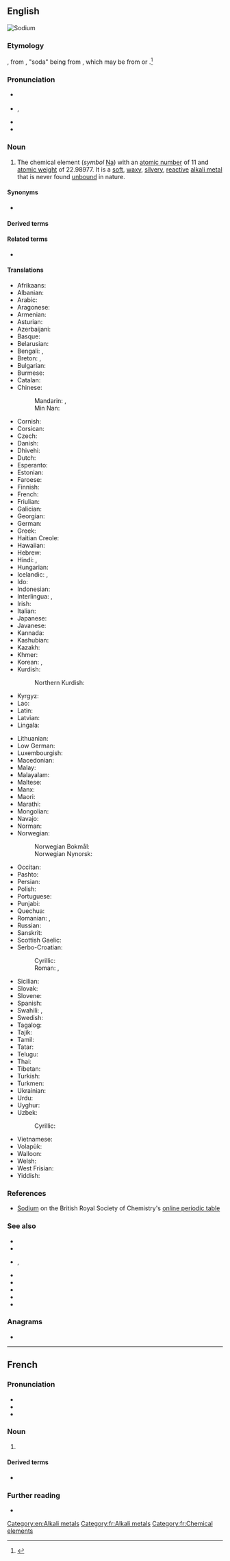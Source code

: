 ==English==
[[Image:Nametal.JPG.jpg|thumb|right|Sodium]]
{{elements|en|Na|neon|Ne|magnesium|Mg}}

===Etymology===
{{coin|en|Humphry Davy|nat=British|occ=chemist|in=1808}}, from {{suffix|en|soda|-ium}}, "soda" being from {{der|en|it|soda}}, which may be from {{der|en|ar|سُوَّاد|gloss=[[saltwort]]}} or {{der|en|ar|سُوَيْدَاء|gloss={{w|Suaeda}}}}.<ref>{{R:Lexico}}</ref>

===Pronunciation===
* {{a|RP}} {{IPA|en|/ˈsəʊ.dɪəm/}}
* {{a|US}} {{enPR|sōʹdē-əm}}, {{IPA|en|/ˈsoʊ.di.əm/}}
* {{audio|en|En-us-sodium.ogg|audio (US)}}
* {{rhymes|en|əʊdiəm}}

===Noun===
{{en-noun|-|s}}
{{wikipedia}}

# {{senseid|en|Q658}}The chemical element (''symbol'' [[Na]]) with an [[atomic number]] of 11 and [[atomic weight]] of 22.98977. It is a [[soft]], [[waxy]], [[silvery]], [[reactive]] [[alkali metal]] that is never found [[unbound]] in nature.

====Synonyms====
* {{l|en|natrium}} {{qualifier|rare}}

====Derived terms====
{{col4-u|en
|disodium
|hydrogen sodium arsenate
|monosodium
|Pentothal sodium
|sodian
|sodic
|sodio-
|sodium-23
|sodium aluminium fluoride
|sodium aluminum fluoride
|sodium amalgam
|sodium Amytal
|sodium antimonate
|sodium arsenate
|sodium arsenide
|sodium aurate
|sodium benzoate
|sodium bicarbonate
|sodium bisulfite
|sodium bisulphite
|sodium borohydride
|sodium bromate
|sodium bromide
|sodium carbide
|sodium carbonate
|sodium carbonate peroxyhydrate
|sodium chlorate
|sodium chloride
|sodium chlorite
|sodium chromate
|sodium-cooled
|sodium dithiophosphate
|sodium monofluorophosphate
|sodium fluoride
|sodium hexafluoroantimonate
|sodium hexametaphosphate
|sodium hydride
|sodium hydrogen carbonate
|sodium hydrogen sulfite
|sodium hydrogen sulphite
|sodium hydroxide
|sodium iodide
|sodium lamp
|sodium manganate
|sodium metaphosphate
|sodium nitrate
|sodium orthophosphate
|sodium oxide
|sodium Pentothal
|sodium perborate
|sodium peroxide
|sodium perxenate
|sodium phosphate
|sodium phosphomolybdate
|sodium plumbate
|sodium polysulfide
|sodium polysulphide
|sodium pump
|sodium pyrophosphate
|sodium selenide
|sodium selenite
|sodium soap
|sodium stannate
|sodium sulfate
|sodium sulphate
|sodium sulfide
|sodium sulphide
|sodium terbium borate
|sodium tetraborate decahydrate
|sodium tetraborate pentahydrate
|sodium thiosulfate
|sodium thiosulphate
|sodium trimetaphosphate
|sodium tripolyphosphate
|sodium tungstate
|sodium vapor lamp
|sodium vapour lamp
|sodium zircofluoride
|stannide of sodium
|telluret of sodium
|trisodium
}}

====Related terms====
* {{l|en|soda}}<!--terms derived from "soda", such as "baking soda", belong on the page for "soda"-->

====Translations====
{{trans-top|id=Q658|reactive metal}}
* Afrikaans: {{t+|af|natrium}}
* Albanian: {{t+|sq|natrium}}
* Arabic: {{t|ar|صُودْيُوم|m|tr=ṣodyum}}
* Aragonese: {{t|an|sodio|m}}
* Armenian: {{t+|hy|նատրիում}}
* Asturian: {{t+|ast|sodiu|m}}
* Azerbaijani: {{t|az|natrium}}
* Basque: {{t|eu|sodioa}}
* Belarusian: {{t|be|на́трый|m}}
* Bengali: {{t|bn|সোডিয়াম}}, {{t-check|bn|লবণক}}
* Breton: {{t|br|natriom|m}}, {{t+|br|sodiom|m}}
* Bulgarian: {{t+|bg|на́трий|m}}
* Burmese: {{t|my|ဆိုဒီယမ်}}
* Catalan: {{t+|ca|sodi|m}}
* Chinese:
*: Mandarin: {{t+|cmn|鈉|sc=Hani}}, {{t+|cmn|钠|tr=nà|sc=Hani}}
*: Min Nan: {{t|nan|na}}
* Cornish: {{t|kw|sodyum}}
* Corsican: {{t|co|sodiu}}
* Czech: {{t+|cs|sodík|m}}
* Danish: {{t+|da|natrium|n}}
* Dhivehi: {{t|dv|ސޯޑިއަމް}}
* Dutch: {{t+|nl|natrium|n}}
* Esperanto: {{t+|eo|natrio}}
* Estonian: {{t+|et|naatrium}}
* Faroese: {{t|fo|natrium|n}}
* Finnish: {{t+|fi|natrium}}
* French: {{t+|fr|sodium|m}}
* Friulian: {{t|fur|sodi}}
* Galician: {{t+|gl|sodio|m}}
* Georgian: {{t|ka|ნატრიუმი}}
* German: {{t+|de|Natrium|n}}
* Greek: {{t+|el|νάτριο|n}}
* Haitian Creole: {{t|ht|sodyòm}}
* Hawaiian: {{t|haw|sodiuma}}
* Hebrew: {{t+|he|נַתְרָן|m|tr=natrán}}
* Hindi: {{t|hi|क्षारातु}}, {{t|hi|सोडियम}}
* Hungarian: {{t+|hu|nátrium}}
* Icelandic: {{t+|is|natrín|n}}, {{t|is|natríum|n}}
* Ido: {{t+|io|natro}}
* Indonesian: {{t+|id|natrium}}
* Interlingua: {{t|ia|sodium}}, {{t|ia|natrium}}
* Irish: {{t+|ga|sóidiam}}
* Italian: {{t+|it|sodio|m}}
* Japanese: {{t+|ja|ナトリウム|tr=natoriumu}}
* Javanese: {{t|jv|natrium}}
* Kannada: {{t|kn|ಸೋಡಿಯಮ್|sc=Knda}}
* Kashubian: {{t|csb|natrijô|m}}
* Kazakh: {{t+|kk|натрий|sc=Cyrl}}
* Khmer: {{t|km|សូឌីយ៉ូម}}
* Korean: {{t+|ko|나트륨}}, {{t|ko|소듐}}
* Kurdish:
*: Northern Kurdish: {{t|kmr|natrîyûm}}
* Kyrgyz: {{t|ky|натрий}}
* Lao: {{t|lo|ໂຊດຽມ}}
* Latin: {{t+|la|natrium}}
* Latvian: {{t+|lv|nātrijs}}
* Lingala: {{t|ln|sodu|c9a|c10a}}
{{trans-mid}}
* Lithuanian: {{t+|lt|natris}}
* Low German: {{t|nds|natrium}}
* Luxembourgish: {{t|lb|Natrium}}
* Macedonian: {{t|mk|натриум|m}}
* Malay: {{t+|ms|natrium}}
* Malayalam: {{t|ml|സോഡിയം|sc=Mlym}}
* Maltese: {{t|mt|sodju}}
* Manx: {{t|gv|sodjum}}
* Maori: {{t|mi|konutai}}
* Marathi: {{t|mr|सोडियम}}
* Mongolian: {{t+|mn|натри|sc=Cyrl}}
* Navajo: {{t|nv|soodin}}
* Norman: {{t|nrf|sôdgium}}
* Norwegian:
*: Norwegian Bokmål: {{t+|nb|natrium|n}}
*: Norwegian Nynorsk: {{t+|nn|natrium|n}}
* Occitan: {{t+|oc|sòdi|m}}
* Pashto: {{t|ps|سوډیم}}
* Persian: {{t+|fa|سدیم|tr=sodiyom}}
* Polish: {{t+|pl|sód|m}}
* Portuguese: {{t+|pt|sódio|m}}
* Punjabi: {{t+|pa|ਸੋਡੀਅਮ|sc=Guru}}
* Quechua: {{t|qu|natriyu}}
* Romanian: {{t+|ro|sodiu|n}}, {{t+|ro|natriu|n}}
* Russian: {{t+|ru|на́трий|m}}
* Sanskrit: {{t+|sa|विक्षार}}
* Scottish Gaelic: {{t|gd|sòidiam}}
* Serbo-Croatian:
*: Cyrillic: {{t|sh|натријум|m|sc=Cyrl}}
*: Roman: {{t|sh|natrijum|m}}, {{t+|sh|natrij|m}} {{qualifier|Croatia}}
* Sicilian: {{t+|scn|sodiu}}
* Slovak: {{t+|sk|sodík|m}}
* Slovene: {{t+|sl|natrij}}
* Spanish: {{t+|es|sodio|m}}
* Swahili: {{t|sw|natiri}}, {{t|sw|sodiamu}}
* Swedish: {{t+|sv|natrium|n}}
* Tagalog: {{t|tl|sodyo}}
* Tajik: {{t+|tg|натрий|sc=Cyrl}}
* Tamil: {{t|ta|உவர்மம்}}
* Tatar: {{t|tt|натрий}}
* Telugu: {{t+|te|సోడియమ్}}
* Thai: {{t+|th|โซเดียม}}
* Tibetan: {{t|bo|བུལ་རྫས}}
* Turkish: {{t+|tr|sodyum}}
* Turkmen: {{t|tk|natriý}}
* Ukrainian: {{t|uk|на́трій|m}}
* Urdu: {{t|ur|سوڈیم|tr=soḍiyam}}
* Uyghur: {{t|ug|ناترىي}}
* Uzbek: {{t+|uz|natriy}}
*: Cyrillic: {{t+|uz|натрий}}
* Vietnamese: {{t+|vi|natri}}
* Volapük: {{t+|vo|natrin}}
* Walloon: {{t+|wa|sodiom}}
* Welsh: {{t+|cy|sodiwm}}
* West Frisian: {{t+|fy|natrium|n}}
* Yiddish: {{t|yi|נאַטריום}}
{{trans-bottom}}

===References===
<references/>
* [https://www.rsc.org/periodic-table/element/11/sodium Sodium] on the British Royal Society of Chemistry's [https://www.rsc.org/periodic-table online periodic table]

===See also===
* {{l|en|amphibole}}
* {{l|en|borax}}
* {{l|en|Chile saltpeter}}, {{l|en|Chile saltpetre}}
* {{l|en|cryolite}}
* {{l|en|halite}}
* {{l|en|natron}}
* {{l|en|salt}}
* {{l|en|zeolite}}

===Anagrams===
* {{anagrams|en|a=dimosu|modius|odiums}}

[[Category:en:Alkali metals]]

----

==French==
{{wikipedia|lang=fr}}

===Pronunciation===
* {{fr-IPA}}
* {{audio|fr|Fr-Paris--sodium.ogg|Audio (Paris)}}
* {{audio|fr|Fr-sodium.ogg|Audio}}

===Noun===
{{fr-noun|m|-}}

# {{l|en|sodium}}

====Derived terms====
* {{l|fr|hydroxyde de sodium}}

===Further reading===
* {{R:TLFi}}

[[Category:fr:Alkali metals]]
[[Category:fr:Chemical elements]]